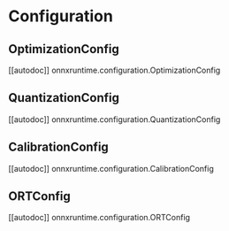 <!--Copyright 2022 The HuggingFace Team. All rights reserved.

Licensed under the Apache License, Version 2.0 (the "License"); you may not use this file except in compliance with
the License. You may obtain a copy of the License at

http://www.apache.org/licenses/LICENSE-2.0

Unless required by applicable law or agreed to in writing, software distributed under the License is distributed on
an "AS IS" BASIS, WITHOUT WARRANTIES OR CONDITIONS OF ANY KIND, either express or implied. See the License for the
specific language governing permissions and limitations under the License.
-->

# Configuration

## OptimizationConfig

[[autodoc]] onnxruntime.configuration.OptimizationConfig

## QuantizationConfig

[[autodoc]] onnxruntime.configuration.QuantizationConfig

## CalibrationConfig

[[autodoc]] onnxruntime.configuration.CalibrationConfig

## ORTConfig

[[autodoc]] onnxruntime.configuration.ORTConfig